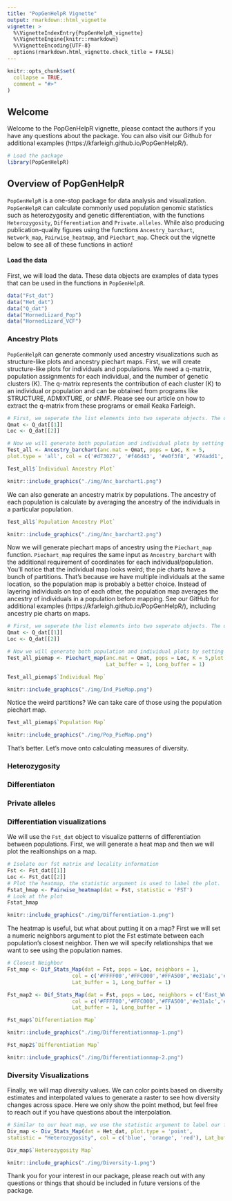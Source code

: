 ```yaml
---
title: "PopGenHelpR Vignette"
output: rmarkdown::html_vignette
vignette: >
  %\VignetteIndexEntry{PopGenHelpR_vignette}
  %\VignetteEngine{knitr::rmarkdown}
  %\VignetteEncoding{UTF-8}
  options(rmarkdown.html_vignette.check_title = FALSE)
---
```


```r
knitr::opts_chunk$set(
  collapse = TRUE,
  comment = "#>"
)
```
## Welcome
Welcome to the PopGenHelpR vignette, please contact the authors if you have any questions about the package. You can also visit our Github for additional examples (https://kfarleigh.github.io/PopGenHelpR/). 

```r
# Load the package
library(PopGenHelpR)
```

## Overview of PopGenHelpR
`PopGenHelpR` is a one-stop package for data analysis and visualization. `PopGenHelpR` can calculate commonly used population genomic statistics such as heterozygosity and genetic differentiation, with the functions `Heterozygosity`, `Differentiation` and `Private.alleles`. While also producing publication-quality figures using the functions `Ancestry_barchart`, `Network_map`, `Pairwise_heatmap`, and `Piechart_map`. Check out the vignette below to see all of these functions in action!


#### Load the data 

First, we will load the data. These data objects are examples of data types that can be used in the functions in `PopGenHelpR`.

```r
data("Fst_dat")
data("Het_dat")
data("Q_dat")
data("HornedLizard_Pop")
data("HornedLizard_VCF")
```

### Ancestry Plots
`PopGenHelpR` can generate commonly used ancestry visualizations such as structure-like plots and ancestry piechart maps. First, we will create structure-like plots for individuals and populations. We need a q-matrix, population assignments for each individual, and the number of genetic clusters (K). The q-matrix represents the contribution of each cluster (K) to an individual or population and can be obtained from programs like STRUCTURE, ADMIXTURE, or sNMF. Please see our article on how to extract the q-matrix from these programs or email Keaka Farleigh. 

```r
# First, we seperate the list elements into two seperate objects. The q-matrix (Qmat) and the locality information for each individual (Loc).
Qmat <- Q_dat[[1]]
Loc <- Q_dat[[2]]

# Now we will generate both population and individual plots by setting plot.type to 'all'. If you wanted, you could only generate individual or population plots by setting plot.type to "individual" and "population", respectively.
Test_all <- Ancestry_barchart(anc.mat = Qmat, pops = Loc, K = 5,
plot.type = 'all', col = c('#d73027', '#f46d43', '#e0f3f8', '#74add1', '#313695'))

Test_all$`Individual Ancestry Plot`
```

```r
knitr::include_graphics("./img/Anc_barchart1.png")
```

We can also generate an ancestry matrix by populations. The ancestry of each population is calculate by averaging the ancestry of the individuals in a particular population. 

```r
Test_all$`Population Ancestry Plot`
```

```r
knitr::include_graphics("./img/Anc_barchart2.png")
```


Now we will generate piechart maps of ancestry using the `Piechart_map` function. `Piechart_map` requires the same input as `Ancestry_barchart` with the additional requirement of coordinates for each individual/population. You'll notice that the individual map looks weird; the pie charts have a bunch of partitions. That's because we have multiple individuals at the same location, so the population map is probably a better choice. Instead of layering individuals on top of each other, the population map averages the ancestry of individuals in a population before mapping. See our GitHub for additional examples (https://kfarleigh.github.io/PopGenHelpR/), including ancestry pie charts on maps. 



```r
# First, we seperate the list elements into two seperate objects. The q-matrix (Qmat) and the locality information for each individual (Loc).
Qmat <- Q_dat[[1]]
Loc <- Q_dat[[2]]

# Now we will generate both population and individual plots by setting plot.type to 'all'. If you wanted, you could only generate individual or population plots by setting plot.type to "individual" and "population", respectively.
Test_all_piemap <- Piechart_map(anc.mat = Qmat, pops = Loc, K = 5,plot.type = 'all', col = c('#d73027', '#f46d43', '#e0f3f8', '#74add1', '#313695'), 
                                Lat_buffer = 1, Long_buffer = 1)

Test_all_piemap$`Individual Map`
```

```r
knitr::include_graphics("./img/Ind_PieMap.png")
```


Notice the weird partitions? We can take care of those using the population piechart map. 

```r
Test_all_piemap$`Population Map`
```

```r
knitr::include_graphics("./img/Pop_PieMap.png")
```

That's better. Let's move onto calculating measures of diversity. 

### Heterozygosity
### Differentiaton
### Private alleles


### Differentiation visualizations
We will use the `Fst_dat` object to visualize patterns of differentiation between populations. First, we will generate a heat map and then we will plot the realtionships on a map.
```r
# Isolate our fst matrix and locality information
Fst <- Fst_dat[[1]]
Loc <- Fst_dat[[2]]
# Plot the heatmap, the statistic argument is used to label the plot.
Fstat_hmap <- Pairwise_heatmap(dat = Fst, statistic = 'FST')
# Look at the plot
Fstat_hmap
```

```r
knitr::include_graphics("./img/Differentiation-1.png")
```

The heatmap is useful, but what about putting it on a map? First we will set a numeric neighbors argument to plot the Fst estimate between each population's closest neighbor. Then we will specify relationships that we want to see using the population names.
```r
# Closest Neighbor
Fst_map <- Dif_Stats_Map(dat = Fst, pops = Loc, neighbors = 1,
                     col = c('#FFFF00','#FFC000','#FFA500','#e31a1c','#800026'),
                     Lat_buffer = 1, Long_buffer = 1)

Fst_map2 <- Dif_Stats_Map(dat = Fst, pops = Loc, neighbors = c('East_West', 'East_South', 'South_West'),
                     col = c('#FFFF00','#FFC000','#FFA500','#e31a1c','#800026'),
                     Lat_buffer = 1, Long_buffer = 1)

Fst_map$`Differentiation Map`
```


```r
knitr::include_graphics("./img/Differentiationmap-1.png")
```

```r
Fst_map2$`Differentiation Map`
```

```r
knitr::include_graphics("./img/Differentiationmap-2.png")
```

### Diversity Visualizations
Finally, we will map diversity values. We can color points based on diversity estimates and interpolated values to generate a raster to see how diversity changes across space. Here we only show the point method, but feel free to reach out if you have questions about the interpolation.
```r
# Similar to our heat map, we use the statistic argument to label our figures and any output raster you create.
Div_map <- Div_Stats_Map(dat = Het_dat, plot.type = 'point',
statistic = "Heterozygosity", col = c('blue', 'orange', 'red'), Lat_buffer = 1, Long_buffer = 1, prefix = 'Test_het')

Div_map$`Heterozygosity Map`
```

```r
knitr::include_graphics("./img/Diversity-1.png")
```

Thank you for your interest in our package, please reach out with any questions or things that should be included in future versions of the package.
